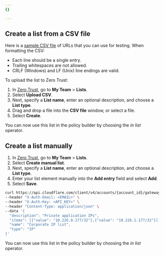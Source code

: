 ```yaml
---
{}

---
```



## Create a list from a CSV file

Here is a [sample CSV file](/cloudflare-one/static/list-test.csv) of URLs that you can use for testing. When formatting the CSV:

* Each line should be a single entry.
* Trailing whitespaces are not allowed.
* CRLF (Windows) and LF (Unix) line endings are valid.

To upload the list to Zero Trust:

1. In [Zero Trust](https://one.dash.cloudflare.com), go to **My Team** > **Lists**.
2. Select **Upload CSV**.
3. Next, specify a **List name**, enter an optional description, and choose a **List type**.
4. Drag and drop a file into the **CSV file** window, or select a file.
5. Select **Create**.

You can now use this list in the policy builder by choosing the *in list* operator.

## Create a list manually

<Tabs> <TabItem label="dashboard">

1. In [Zero Trust](https://one.dash.cloudflare.com), go to **My Team** > **Lists**.
2. Select **Create manual list**.
3. Next, specify a **List name**, enter an optional description, and choose a **List type**.
4. Enter your list element manually into the **Add entry** field and select **Add**.
5. Select **Save**.

</TabItem>

<TabItem label="api">

```bash
curl https://api.cloudflare.com/client/v4/accounts/{account_id}/gateway/lists \
--header "X-Auth-Email: <EMAIL>" \
--header "X-Auth-Key: <API_KEY>" \
--header "Content-Type: application/json" \
--data '{
  "description": "Private application IPs",
  "items": [{"value": "10.226.0.177/32"},{"value": "10.226.1.177/32"}],
  "name": "Corporate IP list",
  "type": "IP"
}'
```

</TabItem> </Tabs>

You can now use this list in the policy builder by choosing the *in list* operator.
